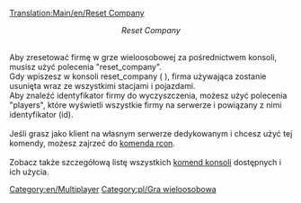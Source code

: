 [[Translation:Main/en/Reset Company]]

<center>''Reset Company''</center> <br >Aby zresetować firmę w grze wieloosobowej za pośrednictwem konsoli, musisz użyć polecenia "reset_company".<br />
Gdy wpiszesz w konsoli reset_company <identyfikator firmy> ( <company-id> ), firma używająca <identyfikator firmy> zostanie usunięta wraz ze wszystkimi stacjami i pojazdami.<br />
Aby znaleźć identyfikator firmy do wyczyszczenia, możesz użyć polecenia "players", które wyświetli wszystkie firmy na serwerze i powiązany z nimi identyfikator (id).<br /><br />
Jeśli grasz jako klient na własnym serwerze dedykowanym i chcesz użyć tej komendy, możesz zajrzeć do [[Main/en/Serwer dedykowany/Pl#Kontrolowanie serwera za pomocą rcon|komenda rcon]].<br /><br />
Zobacz także szczegółową listę wszystkich [[Main/pl/Komendy Konsoli|komend konsoli]] dostępnych i ich użycia.

[[Category:en/Multiplayer]] [[Category:pl/Gra wieloosobowa]]